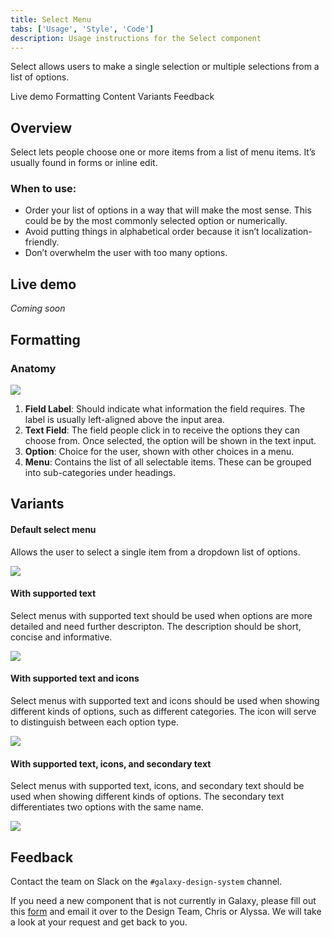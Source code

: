 ```yaml
---
title: Select Menu
tabs: ['Usage', 'Style', 'Code']
description: Usage instructions for the Select component
---
```


<PageDescription>

Select allows users to make a single selection or multiple selections from a list of options.

</PageDescription>

<AnchorLinks>

<AnchorLink>Live demo</AnchorLink>
<AnchorLink>Formatting</AnchorLink>
<AnchorLink>Content</AnchorLink>
<AnchorLink>Variants</AnchorLink>
<AnchorLink>Feedback</AnchorLink>

</AnchorLinks>

## Overview

Select lets people choose one or more items from a list of menu items. It’s usually found in forms or inline edit.

### When to use:

- Order your list of options in a way that will make the most sense. This could be by the most commonly selected option or numerically.
- Avoid putting things in alphabetical order because it isn’t localization-friendly.
- Don’t overwhelm the user with too many options.

## Live demo

*Coming soon*

## Formatting

### Anatomy

<Row>
<Column colLg={8}>

<img src="https://res.cloudinary.com/dgcfg5cwe/image/upload/v1643164745/select-menu_anatomy_uacwts.svg" class="center"></img>

</Column>
</Row>

1. **Field Label**: Should indicate what information the field requires. The label is usually left-aligned above the input area.
2. **Text Field**: The field people click in to receive the options they can choose from. Once selected, the option will be shown in the text input.
3. **Option**: Choice for the user, shown with other choices in a menu.
4. **Menu**: Contains the list of all selectable items. These can be grouped into sub-categories under headings.

## Variants

#### Default select menu

Allows the user to select a single item from a dropdown list of options.

<Row>
<Column colLg={8}>

<img src="https://res.cloudinary.com/dgcfg5cwe/image/upload/v1644713462/Simple_jd9tnc.svg" class="center"></img>

</Column>
</Row>

#### With supported text

Select menus with supported text should be used when options are more detailed and need further descripton. The description should be short, concise and informative. 

<Row>
<Column colLg={8}>

<img src="https://res.cloudinary.com/dgcfg5cwe/image/upload/v1644713492/Supported_Text_w8usph.svg" class="center"></img>

</Column>
</Row>

#### With supported text and icons

Select menus with supported text and icons should be used when showing different kinds of options, such as different categories. The icon will serve to distinguish between each option type.

<Row>
<Column colLg={8}>

<img src="https://res.cloudinary.com/dgcfg5cwe/image/upload/v1644713495/Supported_text_with_icon_gsznnf.svg" class="center"></img>

</Column>
</Row>

#### With supported text, icons, and secondary text

Select menus with supported text, icons, and secondary text should be used when showing different kinds of options. The secondary text differentiates two options with the same name. 
<Row>
<Column colLg={8}>

<img src="https://res.cloudinary.com/dgcfg5cwe/image/upload/v1644713500/supported_text_with_icon_secondary_text_iyfrcp.svg" class="center"></img>

</Column>
</Row>

## Feedback

Contact the team on Slack on the ```#galaxy-design-system``` channel. 

If you need a new component that is not currently in Galaxy, please fill out this <a href="https://docs.google.com/document/d/1heu6QMCxnE8Hnu1AtyucOzcduhUYSyDmg5SEj05Rqb0/edit">form</a> and email it over to the Design Team, Chris or Alyssa. We will take a look at your request and get back to you.